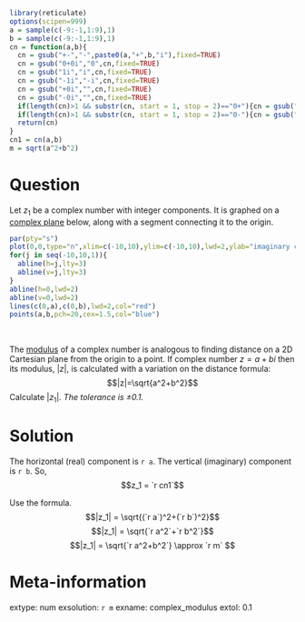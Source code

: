 ```r
library(reticulate)
options(scipen=999)
a = sample(c(-9:-1,1:9),1)
b = sample(c(-9:-1,1:9),1)
cn = function(a,b){
  cn = gsub("+-","-",paste0(a,"+",b,"i"),fixed=TRUE)
  cn = gsub("0+0i","0",cn,fixed=TRUE)
  cn = gsub("1i","i",cn,fixed=TRUE)
  cn = gsub("-1i","-i",cn,fixed=TRUE)
  cn = gsub("+0i","",cn,fixed=TRUE)
  cn = gsub("-0i","",cn,fixed=TRUE)
  if(length(cn)>1 && substr(cn, start = 1, stop = 2)=="0+"){cn = gsub("0+","",cn,fixed=TRUE)}
  if(length(cn)>1 && substr(cn, start = 1, stop = 2)=="0-"){cn = gsub("0-","-",cn,fixed=TRUE)}
  return(cn)
}
cn1 = cn(a,b)
m = sqrt(a^2+b^2)
```

Question
========

Let $z_1$ be a complex number with integer components. It is graphed on a [complex plane](https://en.wikipedia.org/wiki/Complex_plane) below, along with a segment connecting it to the origin.

```r
par(pty="s")
plot(0,0,type="n",xlim=c(-10,10),ylim=c(-10,10),lwd=2,ylab="imaginary component",xlab="real component")
for(j in seq(-10,10,1)){
  abline(h=j,lty=3)
  abline(v=j,lty=3)
}
abline(h=0,lwd=2)
abline(v=0,lwd=2)
lines(c(0,a),c(0,b),lwd=2,col="red")
points(a,b,pch=20,cex=1.5,col="blue")
```
\

The [modulus](https://en.wikipedia.org/wiki/Absolute_value#Complex_numbers) of a complex number is analogous to finding distance on a 2D Cartesian plane from the origin to a point. If complex number $z=a+bi$ then its modulus, $|z|$, is calculated with a variation on the distance formula:
$$|z|=\sqrt{a^2+b^2}$$
Calculate $|z_1|$. *The tolerance is $\pm 0.1$.*


Solution
========

The horizontal (real) component is `r a`. The vertical (imaginary) component is `r b`. So,
$$z_1 = `r cn1`$$

Use the formula.
$$|z_1| = \sqrt{(`r a`)^2+(`r b`)^2}$$
$$|z_1| = \sqrt{`r a^2`+`r b^2`}$$
$$|z_1| = \sqrt{`r a^2+b^2`} \approx `r m` $$

Meta-information
============
extype: num
exsolution: `r m`
exname: complex_modulus
extol: 0.1